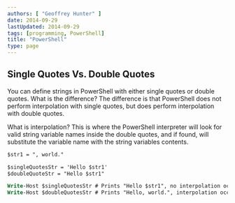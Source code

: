 ```yaml
---
authors: [ "Geoffrey Hunter" ]
date: 2014-09-29
lastUpdated: 2014-09-29
tags: [programming, PowerShell]
title: "PowerShell"
type: page
---
```


## Single Quotes Vs. Double Quotes

You can define strings in PowerShell with either single quotes or double quotes. What is the difference? The difference is that PowerShell does not perform interpolation with single quotes, but does perform interpolation with double quotes.

What is interpolation? This is where the PowerShell interpreter will look for valid string variable names inside the double quotes, and if found, will substitute the variable name with the string variables contents.

```ps    
$str1 = ", world."

$singleQuotesStr = 'Hello $str1'
$doubleQuoteStr = "Hello $str1"

Write-Host $singleQuotesStr # Prints "Hello $str1", no interpolation occurred
Write-Host $doubleQuotesStr # Prints "Hello, world.", interpolation occurred
```